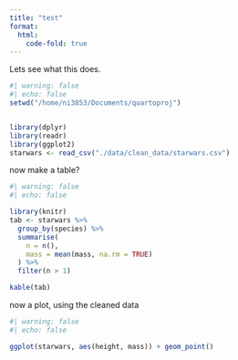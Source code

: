 ```yaml
---
title: "test"
format: 
  html:
    code-fold: true
---
```


Lets see what this does.

```r
#| warning: false
#| echo: false
setwd("/home/ni3853/Documents/quartoproj")


library(dplyr)
library(readr)
library(ggplot2)
starwars <- read_csv("./data/clean_data/starwars.csv")


```

now make a table?




```r
#| warning: false
#| echo: false

library(knitr)
tab <- starwars %>%
  group_by(species) %>%
  summarise(
    n = n(),
    mass = mean(mass, na.rm = TRUE)
  ) %>%
  filter(n > 1)

kable(tab)
```

now a plot, using the cleaned data

```r
#| warning: false
#| echo: false

ggplot(starwars, aes(height, mass)) + geom_point()
```




